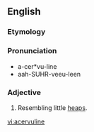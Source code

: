 ==English==

===Etymology===
{{etyl|la}}

===Pronunciation===
* a-cer*vu-line
* aah-SUHR-veeu-leen

===Adjective===
{{en-adj|-}}

# Resembling little [[heap]]s.

[[vi:acervuline]]